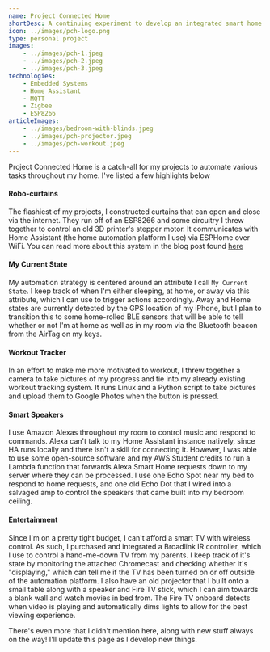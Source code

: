```yaml
---
name: Project Connected Home
shortDesc: A continuing experiment to develop an integrated smart home using both self-made technology and off-the-shelf software and components.
icon: ../images/pch-logo.png
type: personal project
images: 
    - ../images/pch-1.jpeg
    - ../images/pch-2.jpeg
    - ../images/pch-3.jpeg
technologies:
    - Embedded Systems
    - Home Assistant
    - MQTT
    - Zigbee
    - ESP8266
articleImages:
    - ../images/bedroom-with-blinds.jpeg
    - ../images/pch-projector.jpeg
    - ../images/pch-workout.jpeg
---
```


Project Connected Home is a catch-all for my projects to automate various tasks throughout my home. I've listed a few highlights below

#### Robo-curtains
The flashiest of my projects, I constructed curtains that can open and close via the internet. They run off of an ESP8266 and some circuitry I threw together
to control an old 3D printer's stepper motor. It communicates with Home Assistant (the home automation platform I use) via ESPHome over WiFi. You can read more about this system
in the blog post found [here](https://georgeparks.me/blog/esp8266-blinds)
<BlogImage src={props.articleImages[0]} caption="The curtains above my bed" />

#### My Current State
My automation strategy is centered around an attribute I call `My Current State`. I keep track of when I'm either sleeping, at home, or away via 
this attribute, which I can use to trigger actions accordingly. Away and Home states are currently detected by the GPS location of my iPhone, but I plan
to transition this to some home-rolled BLE sensors that will be able to tell whether or not I'm at home as well as in my room via the Bluetooth beacon from the AirTag on my keys.

#### Workout Tracker
In an effort to make me more motivated to workout, I threw together a camera to take pictures of my progress and tie into my already existing workout tracking system. It runs Linux and a 
Python script to take pictures and upload them to Google Photos when the button is pressed. 
<BlogImage src={props.articleImages[2]} caption="The workout tracker with it's enclosure and attached camera" />

#### Smart Speakers
I use Amazon Alexas throughout my room to control music and respond to commands. Alexa can't talk to my Home Assistant instance natively, since HA runs locally and there isn't a skill for 
connecting it. However, I was able to use some open-source software and my AWS Student credits to run a Lambda function that forwards Alexa Smart Home requests down to my server where they can
be processed. I use one Echo Spot near my bed to respond to home requests, and one old Echo Dot that I wired into a salvaged amp to control the speakers that came built into my bedroom ceiling. 

#### Entertainment
Since I'm on a pretty tight budget, I can't afford a smart TV with wireless control. As such, I purchased and integrated a Broadlink IR controller, which I use to control a hand-me-down TV from my parents.
I keep track of it's state by monitoring the attached Chromecast and checking whether it's "displaying," which can tell me if the TV has been turned on or off outside of the automation platform. I also have 
an old projector that I built onto a small table along with a speaker and Fire TV stick, which I can aim towards a blank wall and watch movies in bed from. The Fire TV onboard detects when video is playing and
automatically dims lights to allow for the best viewing experience. 
<BlogImage src={props.articleImages[1]} caption="Lights automatically dim when I plug in the projector" />

There's even more that I didn't mention here, along with new stuff always on the way! I'll update this page as I develop new things. 
